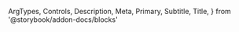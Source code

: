   ArgTypes,
  Controls,
  Description,
  Meta,
  Primary,
  Subtitle,
  Title,
} from '@storybook/addon-docs/blocks'


<Meta of={AutocompleteItemStories} />

<Title />

<Subtitle />

<Description />

---

## Props

On top of all the props, attributes and event handler you can set on a
`<DropdownItem />` component (and thus a `<div />` element), the component
accepts the following props:

<ArgTypes />

## Playground

<Primary />

<Controls />

